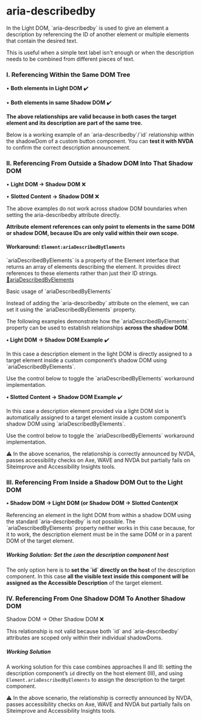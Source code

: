 
<Meta of={CCR} />

# aria-describedby

<div className="lead">
  In the Light DOM, `aria-describedby` is used to give an element a description by referencing the
  ID of another element or multiple elements that contain the desired text.
</div>
<p>
  This is useful when a simple text label isn't enough or when the description needs to be combined
  from different pieces of text.
</p>

### I. Referencing Within the Same DOM Tree

• <b>Both elements in Light DOM</b> ✔️

<Source language="html" dark code={DefaultExample}></Source>

• <b>Both elements in same Shadow DOM</b> ✔️

<Source language="html" dark code={DefaultExample2}></Source>
<p>
  <b>
    The above relationships are valid because in both cases the target element and its description
    are part of the same tree.
  </b>
</p>

<p>
  Below is a working example of an `aria-describedby`/`id` relationship within the shadowDom of a
  custom button component. You can <b>test it with NVDA</b> to confirm the correct description
  announcement.
</p>
<Canvas of={CCR.ExampleHTML} sourceState="hide" />


### II. Referencing From Outside a Shadow DOM Into That Shadow DOM

• <b>Light DOM → Shadow DOM</b> ❌

<Source language="html" dark code={NonWorkingExampleIIa}></Source>

• <b>Slotted Content → Shadow DOM</b> ❌

<Source language="html" dark code={NonWorkingExampleIIb}></Source>

<p>
  The above examples do not work across shadow DOM boundaries when setting the aria-describedby
  attribute directly.
</p>
<p>
  <b>
    Attribute element references can only point to elements in the same DOM or shadow DOM, because
    IDs are only valid within their own scope.
  </b>
</p>

#### Workaround: `Element:ariaDescribedByElements`

<p>
  `ariaDescribedByElements` is a property of the Element interface that returns an array of elements
  describing the element. It provides direct references to these elements rather than just their ID
  strings.
  <a
    target="blank"
    href="https://developer.mozilla.org/en-US/docs/Web/API/Element/ariaDescribedByElements"
  >
    🔗ariaDescribedByElements
  </a>
</p>

<div className="lead">Basic usage of `ariaDescribedByElements` </div>
<Source language="html" dark code={AriaDescribedbyElementsPropertyHTML}></Source>
<p>
  Instead of adding the `aria-describedby` attribute on the element, we can set it using the
  `ariaDescribedByElements` property.
</p>
<Source language="js" dark code={AriaDescribedbyElementsProperty}></Source>
<p>
  The following examples demonstrate how the `ariaDescribedByElements` property can be used to
  establish relationships <b>across the shadow DOM</b>.
</p>

<p>
  <b>• Light DOM → Shadow DOM Example</b> ✔️
</p>
<p>
  In this case a description element in the light DOM is directly assigned to a target element inside a
  custom component’s shadow DOM using `ariaDescribedByElements`.
</p>

<Source language="html" dark code={WorkingExampleIIa}></Source>
<p>Use the control below to toggle the `ariaDescribedByElements` workaround implementation.</p>
<Canvas of={CCR.Example2} sourceState="hide" />
<div className="hide-col-default">
  <Controls of={CCR.Example2} />
</div>

<p>
  <b>• Slotted Content → Shadow DOM Example</b> ✔️
</p>
<p>
  In this case a description element provided via a light DOM slot is automatically assigned to a target
  element inside a custom component’s shadow DOM using `ariaDescribedByElements`.
</p>
<Source language="html" dark code={WorkingExampleIIb}></Source>
<p>Use the control below to toggle the `ariaDescribedByElements` workaround implementation.</p>
<Canvas of={CCR.Example3} sourceState="hide<p>" />
<div className="hide-col-default">
  <Controls of={CCR.Example3} />
</div>

⚠️ In the above scenarios, the relationship is correctly announced by NVDA, passes accessibility checks on Axe, WAVE and NVDA but partially fails on Siteimprove and Accessibility Insights tools.

### III. Referencing From Inside a Shadow DOM Out to the Light DOM

<p>
  <b>• Shadow DOM → Light DOM (or Shadow DOM → Slotted Content)</b>❌
</p>

<p>
  Referencing an element in the light DOM from within a shadow DOM using the standard
  `aria-describedby` is not possible. The `ariaDescribedByElements` property neither works in this
  case because, for it to work, the description element must be in the same DOM or in a parent DOM of the
  target element.
</p>
<Source language="html" dark code={NonWorkingExampleIII}></Source>

##### Working Solution: Set the `id`on the description component host

<p>
  The only option here is to <b>set the `id` directly on the host</b> of the description component. In
  this case <b>all the visible text inside this component will be assigned as the Accessible Description</b>  of the target element.
</p>
<Source language="html" dark code={WorkingExampleIII}></Source>
<Canvas of={CCR.Example4} sourceState="hide" />

### IV. Referencing From One Shadow DOM To Another Shadow DOM

Shadow DOM → Other Shadow DOM ❌

<Source language="html" dark code={NonWorkingExampleIV}></Source>
<p>
  This relationship is not valid because both `id` and `aria-describedby` attributes are scoped only within
  their individual shadowDoms.
</p>

##### Working Solution

A working solution for this case combines approaches II and III: setting the description component’s `id` directly on the host element (III), and using `Element.ariaDescribedByElements` to assign the description to the target component.

<Source language="html" dark code={WorkingExampleIV}></Source>
<Canvas of={CCR.Example5} sourceState="shown" />

⚠️ In the above scenario, the relationship is correctly announced by NVDA, passes accessibility checks on Axe, WAVE and NVDA but partially fails on Siteimprove and Accessibility Insights tools.
